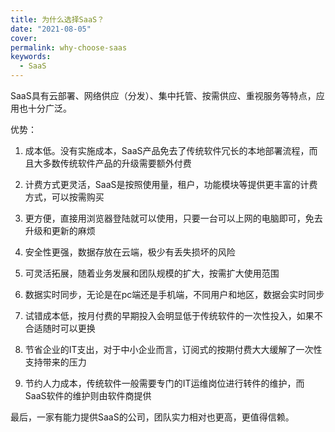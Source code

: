```yaml
---
title: 为什么选择SaaS？
date: "2021-08-05"
cover:
permalink: why-choose-saas
keywords:
  - SaaS
---
```


SaaS具有云部署、网络供应（分发）、集中托管、按需供应、重视服务等特点，应用也十分广泛。

优势：

1. 成本低。没有实施成本，SaaS产品免去了传统软件冗长的本地部署流程，而且大多数传统软件产品的升级需要额外付费

2. 计费方式更灵活，SaaS是按照使用量，租户，功能模块等提供更丰富的计费方式，可以按需购买

3. 更方便，直接用浏览器登陆就可以使用，只要一台可以上网的电脑即可，免去升级和更新的麻烦

4. 安全性更强，数据存放在云端，极少有丢失损坏的风险

5. 可灵活拓展，随着业务发展和团队规模的扩大，按需扩大使用范围

6. 数据实时同步，无论是在pc端还是手机端，不同用户和地区，数据会实时同步

7. 试错成本低，按月付费的早期投入会明显低于传统软件的一次性投入，如果不合适随时可以更换

8. 节省企业的IT支出，对于中小企业而言，订阅式的按期付费大大缓解了一次性支持带来的压力

9. 节约人力成本，传统软件一般需要专门的IT运维岗位进行转件的维护，而SaaS软件的维护则由软件商提供

最后，一家有能力提供SaaS的公司，团队实力相对也更高，更值得信赖。
